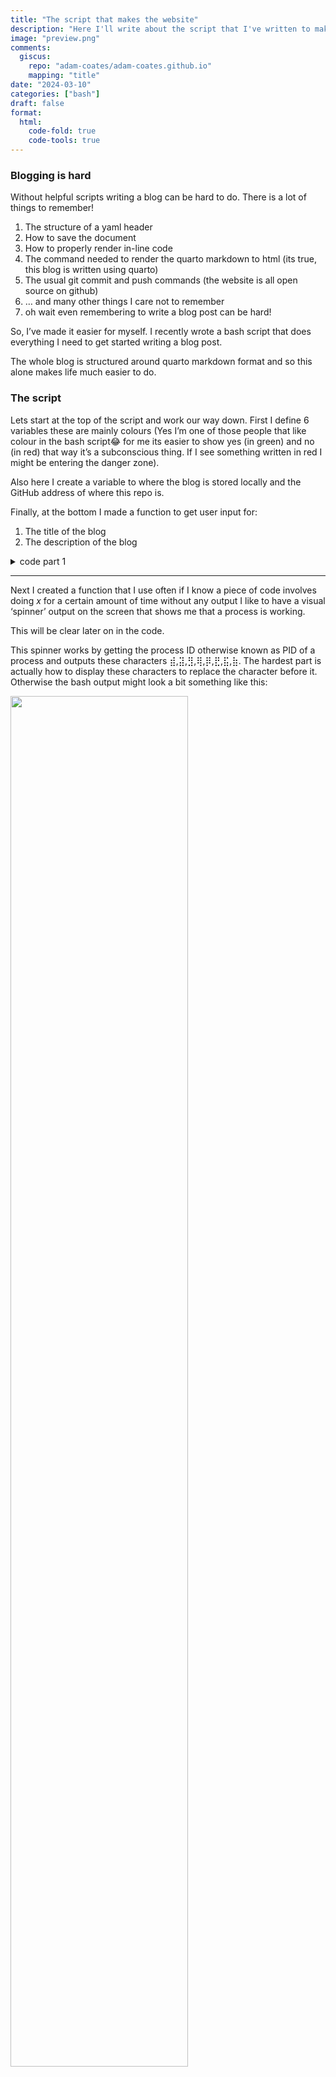 ```yaml
---
title: "The script that makes the website"
description: "Here I'll write about the script that I've written to make posting to this blog easier"
image: "preview.png"
comments:
  giscus:
    repo: "adam-coates/adam-coates.github.io"
    mapping: "title"
date: "2024-03-10"
categories: ["bash"]
draft: false 
format:
  html:
    code-fold: true
    code-tools: true
---
```


### Blogging is hard

Without helpful scripts writing a blog can be hard to do. There is a lot of things to remember! 

1. The structure of a yaml header
2. How to save the document
3. How to properly render in-line code
4. The command needed to render the quarto markdown to html (its true, this blog is written using quarto)
5. The usual git commit and push commands (the website is all open source on github)
6. ... and many other things I care not to remember 
7. oh wait even remembering to write a blog post can be hard! 

So, I've made it easier for myself. I recently wrote a bash script that does everything I need to get started writing a blog post. 

The whole blog is structured around quarto markdown format and so this alone makes life much easier to do. 

### The script 

Lets start at the top of the script and work our way down. First I define 6 variables these are mainly colours (Yes I'm one of those people that like colour in the bash script😂 for me its easier to show yes (in green) and no (in red) that way it's a subconscious thing. If I see something written in red I might be entering the danger zone).

Also here I create a variable to where the blog is stored locally and the GitHub address of where this repo is. 

Finally, at the bottom I made a function to get user input for: 

1. The title of the blog  
2. The description of the blog

<details>
<summary>code part 1</summary>

```bash
repo="https://github.com/adam-coates/adam-coates.github.io"
blogdir=~/adam-coates.github.io/posts
green='\e[32m'
red='\e[31m'
purple='\033[0;35m'
clear='\e[0m'

ColorGreen(){
    echo -ne $green$1$clear
}

ColorRed(){
    echo -ne $red$1$clear
}

ColorPurple(){
    echo -ne $purple$1$clear
}

get_info() {
	read -p "Enter a title: " title

    read -p "Enter a description: " description
}
```
</details>

---

Next I created a function that I use often if I know a piece of code involves doing *x* for a certain amount of time without any output I like to have a visual 'spinner' output on the screen that shows me that a process is working. 

This will be clear later on in the code. 

This spinner works by getting the process ID otherwise known as PID of a process and outputs these characters ⣾,⣽,⣻,⢿,⡿,⣟,⣯,⣷. The hardest part is actually how to display these characters to replace the character before it. Otherwise the bash output might look a bit something like this: 

![](./spin_fail.png){fig-align="center" width=75%}

So after a character is printed out, there is a special unicode character that actually moves the cursor back one place on the screen (*almost* acting like a backspace). This deletes the current visible character and places the new one in its place. 


<details>
<summary>code part 1.1 </summary>

```bash
function spinner() {
    # Spinner characters
    local spin='⣾⣽⣻⢿⡿⣟⣯⣷'
    local charwidth=3

    # Make sure we use non-unicode character type locale 
    # (that way it works for any locale as long as the font supports the characters)
    local LC_CTYPE=C

    # Run the command passed as arguments and capture its PID
    "$@" &
    local pid=$!

    local i=0
    tput civis # Cursor invisible
    while kill -0 $pid 2>/dev/null; do
        local i=$(((i + $charwidth) % ${#spin}))
        printf "\e[32m%s\e[m" "${spin:$i:$charwidth}"  # Green font color
        printf "\033[1D"  # Move the cursor back one position
        sleep .1
    done
    tput cnorm # Cursor visible
    wait $pid # Capture exit code
    return $?
}
```
</details>

---

### Quarto template 

Next I created a function to actually generate a template of the quarto markdown document needed to write a blog post such as this one you're reading right now. 

I start by getting helpful info. Todays date and date and time. I then make a new directory in the blog local directory and the create the '.qmd' document called index. 

Next comes the boilerplate yaml header for every blog post. The title, description, (if I want githug comments enabled at the bottom of the post), date, categories and any other additional .css that I might need. 

There is a whole myriad of yaml header options that are described on the quarto website. But for a basic, get-going, blog the yaml below is all I need. 

Finally I open the newly made document, in my favourite text editor [neovim](https://github.com/adam-coates/dotfiles/tree/main/.config/nvim).

<details>
<summary>code part 1.2</summary>

```bash
create_file() {
    date=$(date +"%Y-%m-%d")
	timestamp="$(date +"%Y-%m-%d-%H:%m")"
    localdir="$blogdir/$date/"
	mkdir "$localdir"
    # Cd into the directory
	cd "$localdir" || exit
	# Create the file in the specified directory
	touch "$localdir/index.qmd"


	# Format the title by removing dashes
	title="${title//-/ }"

	# set up the yaml frontmatter
	echo "---" >>"$localdir/index.qmd"
    echo "title: \"$title\"" >>"$localdir/index.qmd"
    echo "description: \"$description\"" >>"$localdir/index.qmd"
    echo "#image: \"preview.png\"" >>"$localdir/index.qmd"
    echo "comments:">>"$localdir/index.qmd"
    echo "  giscus:">>"$localdir/index.qmd"
    echo "    repo: \"adam-coates/adam-coates.github.io\"">>"$localdir/index.qmd"
    echo "    mapping: \"title\"">>"$localdir/index.qmd"
    echo "date: \"$date\"" >>"$localdir/index.qmd"
    echo "categories: []">>"$localdir/index.qmd"
    echo "draft: false #  setting this to `true` will prevent your post from appearing on your listing page until you're ready" >>"$localdir/index.qmd"
    echo "#css: style.css">>"$localdir/index.qmd"
    echo "---" >>"$localdir/index.qmd" 


	# Open the file in Neovim
	nvim '+ normal 2GzzA' "$localdir/index.qmd"
}
```
</details>

---

### Checking if a backup is needed

I then create a function that checks if files stored locally are the same as files stored in my mounted backup drive. Here this function does two things. 

1. First check if a file that exists locally is or isn't stored in my backup.

    > It breaks the loop here if thats the case since this is faster.

2. If all file metadata are the same in both the local dir and stored in my backup, then it checks if the number of bytes are the same.

    > It breaks the loop here if thats the case, since if the bytes differ then the files aren't the same

3. Checks the contents of the files. Its true that the bytes of two files may be identical but with differing content. The script uses the md5sum command to get the checksum of the files. If the content differs so will the check sum.

This will all be apparent later. But lets hint for now that this function is used to backup only when local changes are made. 


<details>
<summary>code part 1.3</summary>

```bash
function check_directories {
    dir1="$1"
    dir2="$2"
    differences_found=false

    # Find all files in dir1
    files=$(find "$dir1" -type f)

    # Iterate over each file in dir1
    for file in $files; do
        # Get corresponding file path in dir2
        file_in_dir2="${file/$dir1/$dir2}"

        # Check if the file exists in dir2
        if [ ! -f "$file_in_dir2" ]; then
            echo "File $file_in_dir2 does not exist in $dir2"
            differences_found=true
            continue
        fi

        # Use cmp command to check if files differ
        if ! cmp -s "$file" "$file_in_dir2"; then
            echo "Files differ:"
            echo "  $file"
            echo "  $file_in_dir2"

            # Calculate the checksums of the files
            checksum1=$(md5sum "$file" | awk '{ print $1 }')
            checksum2=$(md5sum "$file_in_dir2" | awk '{ print $1 }')

            # Compare the checksums
            if [ "$checksum1" != "$checksum2" ]; then
                echo "File contents are different."
                differences_found=true
            fi
        fi
    done

    if [ "$differences_found" = true ]; then
        return 1
    else
        return 0
    fi
}
```

</details>

---

### Bash is on the case $1 in write) esac

Now lets move onto the case statement. Case statements are great in bash because they're easy and let you do parse inputs to scripts with ease. Bash's handy *$1* built-in variable means the first argument passed to a script. So say I run a script called `my_script.sh foobar` the value stored in *$1* will be *foobar*. 

So when I run my script and the argument is "write". The script gets some info (title & description), makes the document and opens neovim. 

When I type the argument "backup", the script immediately copies all contents of the blog to my mounted drive (regardless of checking for file differences)

When I type "pub", the script pushes all changes to GitHub. It asks for input first what the commit message should be.

When I type "preview" the script changes directory (cd's) into the locally stored blog directory and runs the [quarto](https://quarto.org/docs/get-started/hello/text-editor.html#authoring) preview command. 

<details>
<summary>code part 2</summary>

```bash
case "$1" in 
    write)
        get_info

        create_file

        ;;

    backup)

        echo -ne "$(ColorRed 'Backing up now ... ')"; echo ""
        spinner cp -rf  ~/adam-coates.github.io/ /mnt/g/blog/
        echo -ne "$(ColorGreen 'Files now backed up \u2714')"; echo ""
        ;;

    pub)
        read -p "Enter a commit message: " commitmessage
        cd $blogdir/..
        git add .
        git commit -m "$commitmessage"
        git push -u origin main

        ;;

    preview)
        cd "$blogdir/.."
        quarto preview

        ;;

    *)

    echo "Please enter either write|backup|pub|preview"
    ;;

esac
```
</details>

---

### Backing up!

Finally the script does a backup if I did not use "backup" as the first argument to the script. This is something I learnt the hard way. Always backup. Backup many times, to the cloud ☁, to a usb, to another hard drive. No matter how you do it back up 💾💿. Its so important. 

So in this script this section always runs!! It first asks the user if they would really want to back up. If the user says (YES, yes, Y or y) then it will proceed. First it does the handy file check to see if a backup is even needed. i.e if the difference between my mounted drive and locally stored files is found then it will backup else, nothing will happen. 

Here the visual spinner comes in handy since it helps show me that something really is happening and backing up. I like this and it puts me at ease (not to mention it looks kinda cool) 

![](./spin.gif){fig-align="center"}

As I mentioned at the beginning I use colours and for this not backing up will always be in red. Since this really isn't a good thing. 

<details>
<summary>code part 3</summary>

```bash
if [[ "$1" != "backup" ]]; then
echo -ne "Would you like to back up? $(ColorGreen 'yes')/$(ColorRed 'no')
"
read -r check
check=$(echo "$check" | tr '[:upper:]' '[:lower:]')
if [[ $check == "yes" || $check == "y" ]]; then
    echo -ne "$(ColorPurple 'Checking if needing to back up ')"; spinner sleep 5; echo -ne "$(ColorGreen '\u2714')"; echo ""
    if ! check_directories $blogdir /mnt/g/blog/adam-coates.github.io/posts/; then
        echo -ne "$(ColorRed 'Different files detected backing up now ... ')"; echo ""
        spinner cp -rf  ~/adam-coates.github.io/ /mnt/g/blog/
        echo -ne "$(ColorGreen 'Files now backed up \u2714')"; echo ""
    else
        echo ""
        echo -ne "$(ColorGreen 'Files are already backed up \u2714')"; echo ""
    fi
    elif [[ $check == "no" || $check == "n" ]]; then
    exit
else
    echo "Invalid choice. Please enter 'yes' or 'no'. Exiting now."
 fi
fi
```

</details>

And that's about it. I'll put the full script available on GitHub and please feel free if you have questions to write them below, or on GitHub itself. 
